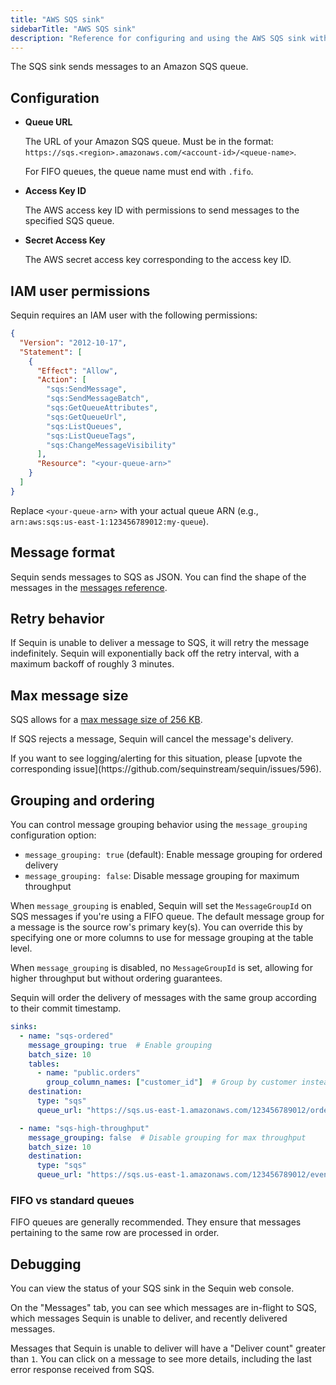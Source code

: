 ```yaml
---
title: "AWS SQS sink"
sidebarTitle: "AWS SQS sink"
description: "Reference for configuring and using the AWS SQS sink with Sequin."
---
```


The SQS sink sends messages to an Amazon SQS queue.

## Configuration

- **Queue URL**

    The URL of your Amazon SQS queue. Must be in the format: `https://sqs.<region>.amazonaws.com/<account-id>/<queue-name>`.

    For FIFO queues, the queue name must end with `.fifo`.

- **Access Key ID**

    The AWS access key ID with permissions to send messages to the specified SQS queue.

- **Secret Access Key**

    The AWS secret access key corresponding to the access key ID.

## IAM user permissions

Sequin requires an IAM user with the following permissions:

  ```json
  {
    "Version": "2012-10-17",
    "Statement": [
      {
        "Effect": "Allow",
        "Action": [
          "sqs:SendMessage",
          "sqs:SendMessageBatch",
          "sqs:GetQueueAttributes",
          "sqs:GetQueueUrl",
          "sqs:ListQueues",
          "sqs:ListQueueTags",
          "sqs:ChangeMessageVisibility"
        ],
        "Resource": "<your-queue-arn>"
      }
    ]
  }
  ```

Replace `<your-queue-arn>` with your actual queue ARN (e.g., `arn:aws:sqs:us-east-1:123456789012:my-queue`).

## Message format

Sequin sends messages to SQS as JSON. You can find the shape of the messages in the [messages reference](/reference/messages).

## Retry behavior

If Sequin is unable to deliver a message to SQS, it will retry the message indefinitely. Sequin will exponentially back off the retry interval, with a maximum backoff of roughly 3 minutes.

## Max message size

SQS allows for a [max message size of 256 KB](https://docs.aws.amazon.com/AWSSimpleQueueService/latest/SQSDeveloperGuide/quotas-messages.html#:~:text=The%20minimum%20message%20size%20is,Extended%20Client%20Library%20for%20Python%20.).

If SQS rejects a message, Sequin will cancel the message's delivery.

<Info>
  If you want to see logging/alerting for this situation, please [upvote the corresponding issue](https://github.com/sequinstream/sequin/issues/596).
</Info>

## Grouping and ordering

You can control message grouping behavior using the `message_grouping` configuration option:

- `message_grouping: true` (default): Enable message grouping for ordered delivery
- `message_grouping: false`: Disable message grouping for maximum throughput

When `message_grouping` is enabled, Sequin will set the `MessageGroupId` on SQS messages if you're using a FIFO queue. The default message group for a message is the source row's primary key(s). You can override this by specifying one or more columns to use for message grouping at the table level.

When `message_grouping` is disabled, no `MessageGroupId` is set, allowing for higher throughput but without ordering guarantees.

Sequin will order the delivery of messages with the same group according to their commit timestamp.

```yaml
sinks:
  - name: "sqs-ordered"
    message_grouping: true  # Enable grouping
    batch_size: 10
    tables:
      - name: "public.orders"
        group_column_names: ["customer_id"]  # Group by customer instead of PK
    destination:
      type: "sqs"
      queue_url: "https://sqs.us-east-1.amazonaws.com/123456789012/orders.fifo"

  - name: "sqs-high-throughput"
    message_grouping: false  # Disable grouping for max throughput
    batch_size: 10
    destination:
      type: "sqs"
      queue_url: "https://sqs.us-east-1.amazonaws.com/123456789012/events"
```

### FIFO vs standard queues

FIFO queues are generally recommended. They ensure that messages pertaining to the same row are processed in order.

## Debugging

You can view the status of your SQS sink in the Sequin web console.

On the "Messages" tab, you can see which messages are in-flight to SQS, which messages Sequin is unable to deliver, and recently delivered messages.

Messages that Sequin is unable to deliver will have a "Deliver count" greater than `1`. You can click on a message to see more details, including the last error response received from SQS.
